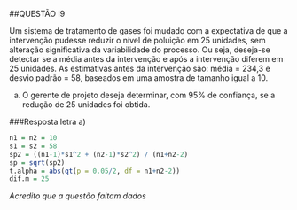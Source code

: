 ##QUESTÃO I9

Um sistema de tratamento de gases foi mudado com a expectativa de que a intervenção pudesse reduzir 
o nível de poluição em 25 unidades, sem alteração significativa da variabilidade do processo. 
Ou seja, deseja-se detectar se a média antes da intervenção e após a intervenção diferem em 25 unidades. 
As estimativas antes da intervenção são: média = 234,3 e desvio padrão = 58, baseados em uma amostra de 
tamanho igual a 10. 

a) O gerente de projeto deseja determinar, com 95% de confiança, se a redução de 25 unidades foi obtida.

###Resposta letra a)

```{r}
n1 = n2 = 10
s1 = s2 = 58
sp2 = ((n1-1)*s1^2 + (n2-1)*s2^2) / (n1+n2-2)
sp = sqrt(sp2)
t.alpha = abs(qt(p = 0.05/2, df = n1+n2-2))
dif.m = 25
```
*Acredito que a questão faltam dados*

